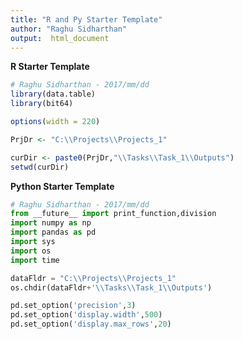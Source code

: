 ```yaml
---
title: "R and Py Starter Template"
author: "Raghu Sidharthan"
output:  html_document
---
```

**R Starter Template**
```r
# Raghu Sidharthan - 2017/mm/dd
library(data.table)
library(bit64)

options(width = 220)

PrjDr <- "C:\\Projects\\Projects_1"

curDir <- paste0(PrjDr,"\\Tasks\\Task_1\\Outputs")
setwd(curDir)
```
**Python Starter Template**
```python
# Raghu Sidharthan - 2017/mm/dd
from __future__ import print_function,division
import numpy as np
import pandas as pd
import sys
import os
import time

dataFldr = "C:\\Projects\\Projects_1"
os.chdir(dataFldr+'\\Tasks\\Task_1\\Outputs')

pd.set_option('precision',3)
pd.set_option('display.width',500)
pd.set_option('display.max_rows',20)
```